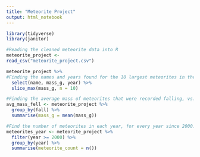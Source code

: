 ```yaml
---
title: "Meteorite Project"
output: html_notebook
---
```


```r
library(tidyverse)
library(janitor)

#Reading the cleaned meteorite data into R
meteorite_project <- 
read_csv("meteorite_project.csv")

meteorite_project %>% 
#Finding the names and years found for the 10 largest meteorites in the data.
  select(name, mass_g, year) %>% 
  slice_max(mass_g, n = 10)

#Finding the average mass of meteorites that were recorded falling, vs. those which were just found.
avg_mass_fell <- meteorite_project %>% 
  group_by(fall) %>% 
  summarise(mass_g = mean(mass_g))

#Find the number of meteorites in each year, for every year since 2000.
meteorites_year <- meteorite_project %>% 
  filter(year >= 2000) %>% 
  group_by(year) %>% 
  summarise(meteorite_count = n())
```
